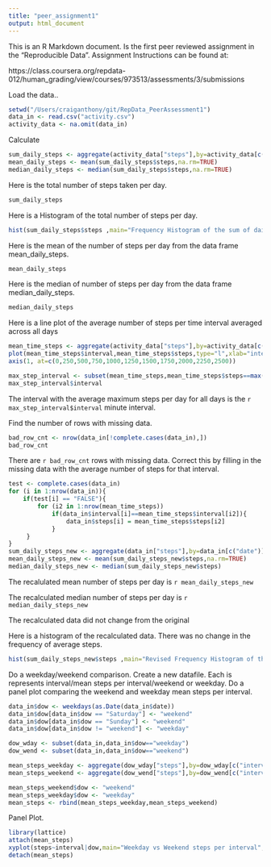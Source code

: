 ```yaml
---
title: "peer_assignment1"
output: html_document
---
```


This is an R Markdown document. Is the first peer reviewed assignment in the "Reproducible Data". 
Assignment Instructions can be found at:

https://class.coursera.org/repdata-012/human_grading/view/courses/973513/assessments/3/submissions

<!--- set the working directory and the load the data --->
<!---setwd("/Users/craiganthony/git/RepData_PeerAssessment1")--->

Load the data..

```r
setwd("/Users/craiganthony/git/RepData_PeerAssessment1")
data_in <- read.csv("activity.csv")
activity_data <- na.omit(data_in)
```
Calculate

<!---calulate number of steps per day, average number of steps per day, and the median number of steps per day
mean_daily_steps <- aggregate(activity_data["steps"],by=activity_data[c("date")],FUN=mean,rm.na=TRUE)
median_daily_steps <- aggregate(activity_data["steps"],by=activity_data[c("date")],FUN=median)-->

```r
sum_daily_steps <- aggregate(activity_data["steps"],by=activity_data[c("date")],FUN=sum,rm.na=TRUE)
mean_daily_steps <- mean(sum_daily_steps$steps,na.rm=TRUE)
median_daily_steps <- median(sum_daily_steps$steps,na.rm=TRUE)
```

Here is the total number of steps taken per day.

```r
sum_daily_steps
```

Here is a Histogram of the total number of steps per day.

```r
hist(sum_daily_steps$steps ,main="Frequency Histogram of the sum of daily steps",xlab="daily steps",breaks=20)
```

Here is the mean of the number of steps per day from the data frame mean_daily_steps.

```r
mean_daily_steps
```
Here is the median of number of steps per day from the data frame median_daily_steps.

```r
median_daily_steps
```
<!--- calculate the mean number of steps per 5 minute interval averaged across all days -->

Here is a line plot of the average number of steps per time interval averaged across all days

```r
mean_time_steps <- aggregate(activity_data["steps"],by=activity_data[c("interval")],FUN=mean)
plot(mean_time_steps$interval,mean_time_steps$steps,type="l",xlab="interval (5 minutes)", ylab="number of steps",xaxp=c(1,2500,11),xaxt='n')
axis(1, at=c(0,250,500,750,1000,1250,1500,1750,2000,2250,2500))
```

<!--- find the interval with the maximum number of steps --->

```r
max_step_interval <- subset(mean_time_steps,mean_time_steps$steps==max(mean_time_steps$steps))
max_step_interval$interval
```
The interval with the average maximum steps per day for all days is the `r max_step_interval$interval` minute interval.

<!--- Massage the data, first calculate the number of rows with missing data --->

Find the number of rows with missing data.

```r
bad_row_cnt <- nrow(data_in[!complete.cases(data_in),])
bad_row_cnt
```
There are `r bad_row_cnt` rows with missing data. Correct this by filling in the missing data with the average number of steps for that interval.

<!--- Insert the mean number of steps per interval into the rows with missing step data for that interval and recalculate stats --->

```r
test <- complete.cases(data_in)
for (i in 1:nrow(data_in)){
    if(test[i] == "FALSE"){
        for (i2 in 1:nrow(mean_time_steps))
            if(data_in$interval[i]==mean_time_steps$interval[i2]){
                data_in$steps[i] = mean_time_steps$steps[i2]
            }
     }
}
sum_daily_steps_new <- aggregate(data_in["steps"],by=data_in[c("date")],FUN=sum,rm.na=TRUE)
mean_daily_steps_new <- mean(sum_daily_steps_new$steps,na.rm=TRUE)
median_daily_steps_new <- median(sum_daily_steps_new$steps)
```
The recalulated mean number of steps per day is `r mean_daily_steps_new`

The recalculated median number of steps per day is `r median_daily_steps_new`

The recalculated data did not change from the original

<!--- Plot histogram of new data --->

Here is a histogram of the recalculated data. There was no change in the frequency of average steps.

```r
hist(sum_daily_steps_new$steps ,main="Revised Frequency Histogram of the sum of daily steps",xlab="daily steps",breaks=20)
```

<!--- Day of week comparisons --->

Do a weekday/weekend comparison. Create a new datafile. Each is represents interval/mean steps per interval/weekend or weekday. Do a panel plot comparing the weekend and weekday mean steps per interval.

```r
data_in$dow <- weekdays(as.Date(data_in$date))
data_in$dow[data_in$dow == "Saturday"] <- "weekend"
data_in$dow[data_in$dow == "Sunday"] <- "weekend"
data_in$dow[data_in$dow != "weekend"] <- "weekday"

dow_wday <- subset(data_in,data_in$dow=="weekday")
dow_wend <- subset(data_in,data_in$dow=="weekend")

mean_steps_weekday <- aggregate(dow_wday["steps"],by=dow_wday[c("interval")],FUN=mean)
mean_steps_weekend <- aggregate(dow_wend["steps"],by=dow_wend[c("interval")],FUN=mean)

mean_steps_weekend$dow <- "weekend"
mean_steps_weekday$dow <- "weekday"
mean_steps <- rbind(mean_steps_weekday,mean_steps_weekend)
```
Panel Plot.

```r
library(lattice)
attach(mean_steps)
xyplot(steps~interval|dow,main="Weekday vs Weekend steps per interval",xlab="Interval",ylab="Number of Steps",type="l",layout=c(1,2))
detach(mean_steps)
```

